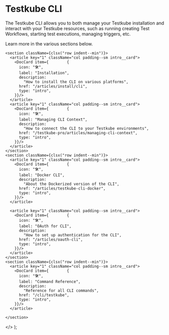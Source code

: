 
# Testkube CLI

The Testkube CLI allows you to both manage your Testkube installation and interact with your Testkube resources,
such as running creating Test Workflows, starting test executions, managing triggers,
etc.

Learn more in the various sections below.

    <section className={clsx("row indent--min")}>
      <article key="1" className="col padding--sm intro__card">
        <DocCard item={        {
          icon: "🛠",
          label: "Installation",
          description:
            "How to install the CLI on various platforms",
          href: "/articles/install/cli",
          type: "intro",
        }}/>
      </article>
      <article key="1" className="col padding--sm intro__card">
        <DocCard item={        {
          icon: "🛠",
          label: "Managing CLI Context",
          description:
            "How to connect the CLI to your Testkube environments",
          href: "/testkube-pro/articles/managing-cli-context",
          type: "intro",
        }}/>
      </article>
    </section>
    <section className={clsx("row indent--min")}>
      <article key="1" className="col padding--sm intro__card">
        <DocCard item={        {
          icon: "🛠",
          label: "Docker CLI",
          description:
            "About the Dockerized version of the CLI",
          href: "/articles/testkube-cli-docker",
          type: "intro",
        }}/>
      </article>

      <article key="1" className="col padding--sm intro__card">
        <DocCard item={        {
          icon: "🛠",
          label: "OAuth for CLI",
          description:
            "How to set up authentication for the CLI",
          href: "/articles/oauth-cli",
          type: "intro",
        }}/>
      </article>
    </section>
    <section className={clsx("row indent--min")}>
      <article key="1" className="col padding--sm intro__card">
        <DocCard item={        {
          icon: "🛠",
          label: "Command Reference",
          description:
            "Reference for all CLI commands",
          href: "/cli/testkube",
          type: "intro",
        }}/>
      </article>

    </section>
  </>
);

<DocCardList/>
